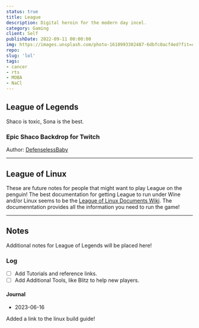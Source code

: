```yaml
---
status: true
title: League
description: Digital heroin for the modern day incel.
category: Gaming
client: Self
publishDate: 2022-09-11 00:00:00
img: https://images.unsplash.com/photo-1610993302487-6dbfc0acf4ed?fit=crop&w=1400&h=700&q=75
repo:
slug: 'lol'
tags:
- cancer
- rts
- MOBA
- NaCl
---
```


<MDXLayer title={frontmatter.title} description={frontmatter.description}>
<Widget img={frontmatter.img} skeleton={false}>
<MDXJS>


## League of Legends

Shaco is toxic, Sona is the best.

### Epic Shaco Backdrop for Twitch

Author: [DefenselessBaby](https://www.reddit.com/r/shacomains/comments/zhntii/shaco_live_wallpaper_by_defencelessbaby_enjoy/)

---

## League of Linux

These are future notes for people that might want to play League on the penguin!
The best documentation for getting League to run under Wine and/or Linux seems to be the [League of Linux Documents Wiki](https://leagueoflinux.org/status/).
The documenntation provides all the information you need to run the game!

---

## Notes

Additional notes for League of Legends will be placed here!

### Log

- [ ] Add Tutorials and reference links.
- [ ] Add Additional Tools, like Blitz to help new players.

#### Journal

- 2023-06-16

Added a link to the linux build guide!


</MDXJS>
</Widget>
</MDXLayer>